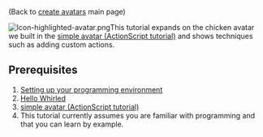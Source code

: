 {{Infobox tutorial
|type=ActionScript
|difficulty=Advanced
|description=Create an advanced avatar using AS3.
|requirements=[[Image:Icon-Programming.png|20px]] [[ActionScript 3.0]], Whirled SDK
|other=Previous tutorial: [[Simple avatar (ActionScript tutorial)]]
|item=avatar
}}
(Back to [[create avatars]] main page)

[[Image:Icon-highlighted-avatar.png|left]]This tutorial expands on the chicken avatar we built in the [[simple avatar (ActionScript tutorial)]] and shows techniques such as adding custom actions. 
{{clearleft}}

== Prerequisites ==
# [[Setting up your programming environment]]
# [[Hello Whirled]]
# [[simple avatar (ActionScript tutorial)]]
# This tutorial currently assumes you are familiar with programming and that you can learn by example.

{{stub}}